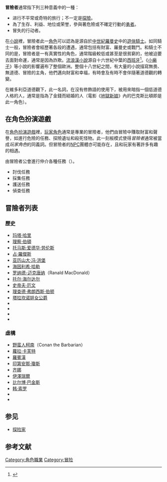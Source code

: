 {{refimprove|time=2019-03-06T06:08:49+00:00}}
'''冒險者'''通常指下列三种意義中的一種：
* 进行不平常或奇特的旅行；不一定是[[探險|探險]]。
* 為了生存、利益、地位或荣誉，參與著危險或不確定行動的[[勇者|勇者]]。
* 冒失的行动者。

在[[小說|小說]]裡，冒險者此一[[角色|角色]]可以認為是源自於[[中世紀|中世紀]][[羅曼史|羅曼史]]中的[[遊俠|遊俠]][[騎士|騎士]]。如同騎士一般，冒險者會經歷著各段的遭遇，通常包括有財富、羅曼史或戰鬥。和騎士不同的是，冒險者是一有真實性的角色，通常階級較低或甚至是很貧窮的，他被迫要去面對命運，通常是因為詐欺。[[流浪漢小說|流浪漢小說]]源自十六世紀中葉的[[西班牙|西班牙]]<ref>{{cite book|author=陈晓丹|title=世界文化博览丛书|date=2015年|publisher=青苹果数据中心|page=486|url=https://books.google.com/books?id=-jI4CgAAQBAJ&pg=PT486&|accessdate=2019-03-06|language=zh|archive-date=2019-05-14|archive-url=https://web.archive.org/web/20190514080704/https://books.google.com/books?id=-jI4CgAAQBAJ&pg=PT486&}}</ref>。《[[小癞子|小癞子]]》等小說的影響遍布了整個歐洲。整個十八世紀之間，有大量的小說描寫無畏、無道德、冒險的主角，他們邁向財富和幸福，有時會及有時不會伴隨著道德觀的轉變。
 
在維多利亞道德觀下，此一名詞，在沒有修飾語的使用下，被用來暗指一個低道德人格的人，通常是指為了金錢而結婚的人（電影《[[怪誕屍新娘|地獄新娘]]》內的巴克斯比頓即是此一角色）。

==在角色扮演遊戲==
在[[角色扮演遊戲|角色扮演遊戲]]裡，[[玩家角色|玩家角色]]通常是專業的冒險者，他們由冒險中賺取財富和聲譽，如進行危險的任務、探險遺址和殺死怪物。此一刻板模式使得''冒險者''通常被當成''玩家角色''的同義詞。但冒險者的[[NPC|NPC]]團體亦可能存在，且和玩家有著許多有趣的相遇。

由冒險者公會進行仲介各種任務（{{lang-ja|依頼}}）。
*̈討伐任務
*採集任務
*護送任務
*偵查任務
==冒險者列表==
===歷史===
*[[玛塔·哈里|玛塔·哈里]]
*[[理察·伯頓|理察·伯頓]]
*[[托马斯·爱德华·劳伦斯|托马斯·爱德华·劳伦斯]]
*[[占·羅傑斯|占·羅傑斯]]
*[[亚历山大·冯·洪堡|亚历山大·冯·洪堡]]
*[[海因利希·哈勒|海因利希·哈勒]]
*[[罗纳德-迈克唐纳|罗纳德-迈克唐纳]]（Ranald MacDonald）
*[[托尔·海尔达尔|托尔·海尔达尔]]
*[[史帝夫·厄文|史帝夫·厄文]]
*[[理查德·弗朗西斯·伯顿|理查德·弗朗西斯·伯顿]]
*[[塔拉坎诺娃女公爵|塔拉坎诺娃女公爵]]
*<!--（Christopher McCandless）-->
*<!--（Calamity Jane）-->
*<!--（F.A. Mitchell-Hedges）-->
*<!--（Percy Fawcett）-->

===虛構===
*[[野蛮人柯南|野蛮人柯南]]（Conan the Barbarian）
*[[蘿拉·卡芙特|蘿拉·卡芙特]]
*[[羅賓漢|羅賓漢]]
*[[印第安那·瓊斯|印第安那·瓊斯]]
*[[齐娜|齐娜]]
*[[伊澤瑞爾|伊澤瑞爾]]
*[[比尔博·巴金斯|比尔博·巴金斯]]
*[[韩·索罗|韩·索罗]]
*<!--（Jack Flanders）-->
*<!--（Allan Quatermain）-->

==参见==
*[[探险家|探险家]]
==参考文献==
{{reflist}}
[[Category:角色職業|Category:角色職業]]
[[Category:冒险|Category:冒险]]